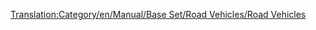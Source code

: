 [[Translation:Category/en/Manual/Base Set/Road Vehicles/Road Vehicles]]

{{en/Bilingual box|hu
|A '''közúti járművek'''kel, '''utak'''kal és '''járművek kezelésé'''vel foglalkozó lapok kerülnek ide.
Ez egy lista a közúti járművekről. Olvasd el a [[hu/Manual/Közúti járművek|fő szócikket]] a közúti járművek koncepciójáról.
Egy [[en/Manual/Base Set/Road Vehicles/Road vehicle comparison|összehasonlító táblázat]] is elérhető (angolul).
|''Articles relating to '''Road Vehicles''', '''Roads''' and '''RV management''' are listed here.
This is a list of Road Vehicles. Read the [[en/Manual/Road vehicles|main article]] for an explanation of the concept of Road Vehicles.
A [[en/Manual/Base Set/Road Vehicles/Road vehicle comparison|comparison table of road vehicles]] is also available.''
}}